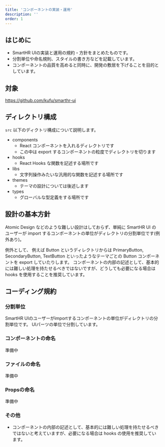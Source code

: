 ```yaml
---
title: 'コンポーネントの実装・運用'
description: ''
order: 1
---
```


## はじめに

- SmartHR UIの実装と運用の規約・方針をまとめたものです。
- 分割単位や命名規則、スタイルの書き方などを記載しています。
- コンポーネントの品質を高めると同時に、開発の敷居を下げることを目的としています。

## 対象

https://github.com/kufu/smarthr-ui

## ディレクトリ構成

`src` 以下のディクトリ構成について説明します。

- components
    - React コンポーネントを入れるディレクトリです
    - この中は export するコンポーネントの粒度でディレクトリを切ります
- hooks
    - React Hooks な関数を記述する場所です
- libs
    - 文字列操作みたいな汎用的な関数を記述する場所です
- themes
    - テーマの設計については後述します
- types
    - グローバルな型定義をする場所です


## 設計の基本方針

Atomic Design などのような難しい設計はしておらず、単純に SmartHR UI のユーザーが import するコンポーネントの単位がディレクトリの分割単位です(例外あり)。

例外として、 例えば Button というディレクトリからは PrimaryButton, SecondaryButton, TextButton といったようなテーマごとの Button コンポーネントを export していたりします。
コンポーネントの内部の記述として、基本的には難しい処理を持たせるべきではないですが、どうしても必要になる場合は hooks を使用することを推奨しています。

## コーディング規約

### 分割単位

SmartHR UIのユーザーがimportするコンポーネントの単位がディレクトリの分割単位です。 
UIパーツの単位で分割しています。

### コンポーネントの命名

準備中

### ファイルの命名

準備中

### Propsの命名

準備中

### その他

- コンポーネントの内部の記述として、基本的には難しい処理を持たせるべきではないと考えていますが、必要になる場合は hooks の使用を推奨しています。
